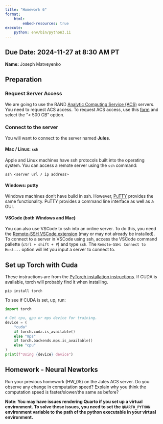 ```yaml
---
title: "Homework 6"
format: 
    html:
        embed-resources: true
execute:
    python: env/bin/python3.11
---
```



__Due Date:__ 2024-11-27 at 8:30 AM PT
---


__Name:__ Joseph Matveyenko


## Preparation


### Request Server Access
We are going to use the RAND [Analytic Computing Service (ACS)](https://randus.sharepoint.com/rso/is/Pages/analytic_computing_lab.aspx) servers.
You need to request ACS access.
To request ACS access, use this [form](https://jira.rand.org/servicedesk/customer/portal/6/create/455) and select the "< 500 GB" option.

### Connect to the server

You will want to connect to the server named __Jules__.

#### Mac / Linux: `ssh`

Apple and Linux machines have ssh protocols built into the operating system.
You can access a remote server using the `ssh` command:

`ssh <server url / ip address>`

#### Windows: putty

Windows machines don't have build in ssh.
However, [PuTTY](https://www.putty.org) provides the same functionality.
PuTTY provides a command line interface as well as a GUI.

#### VSCode (both Windows and Mac)

You can also use VSCode to ssh into an online server.
To do this, you need the [Remote-SSH VSCode extension](https://marketplace.visualstudio.com/items?itemName=ms-vscode-remote.remote-ssh) (may or may not already be installed).
To connect to a server in VSCode using ssh, access the VSCode command pallette (`ctrl + shift + P`) and type `ssh`.
The `Remote-SSH: Connect to Host...` option will let you input a server to connect to.

## Set up Torch with Cuda

These instructions are from the [PyTorch installation instructions](https://pytorch.org/get-started/locally/).
If CUDA is available, torch will probably find it when installing.
```
pip install torch
```


To see if CUDA is set, up, run:
```python
import torch

# Get cpu, gpu or mps device for training.
device = (
    "cuda"
    if torch.cuda.is_available()
    else "mps"
    if torch.backends.mps.is_available()
    else "cpu"
)
print(f"Using {device} device")

```



## Homework - Neural Newtorks

Run your previous homework (HW_05) on the Jules ACS server.
Do you observe any change in computation speed?
Explain why you think the computation speed is faster/slower/the same as before?

__Note: You may have issues rendering Quarto if you set up a virtual environment.
To solve these issues, you need to set the `QUARTO_PYTHON` environment variable to the path of the python executable in your virtual environment.__